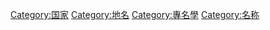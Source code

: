 [[Category:国家|Category:国家]]
[[Category:地名|Category:地名]]
[[Category:專名學|Category:專名學]]
[[Category:名称|Category:名称]]